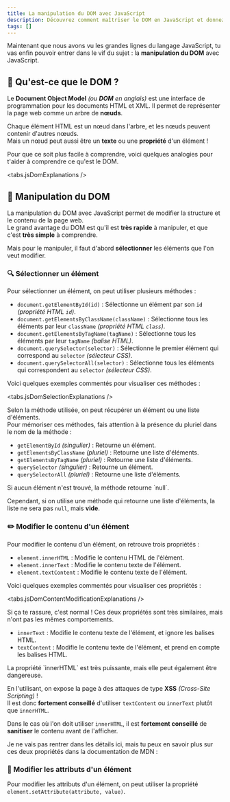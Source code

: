 ```yaml
---
title: La manipulation du DOM avec JavaScript
description: Découvrez comment maîtriser le DOM en JavaScript et donnez vie à vos pages web !
tags: []
---
```



Maintenant que nous avons vu les grandes lignes du langage JavaScript, tu vas enfin pouvoir entrer dans le vif du sujet : la **manipulation du DOM** avec JavaScript.

## 🤔 Qu'est-ce que le DOM ?

Le **Document Object Model** _(ou **DOM** en anglais)_ est une interface de programmation pour les documents HTML et XML. Il permet de représenter la page web comme un arbre de **nœuds**.

Chaque élément HTML est un nœud dans l'arbre, et les nœuds peuvent contenir d'autres nœuds.  
Mais un nœud peut aussi être un **texte** ou une **propriété** d'un élément !

Pour que ce soit plus facile à comprendre, voici quelques analogies pour t'aider à comprendre ce qu'est le DOM.

<tabs.jsDomExplanations />

## 🤖 Manipulation du DOM

La manipulation du DOM avec JavaScript permet de modifier la structure et le contenu de la page web.  
Le grand avantage du DOM est qu'il est **très rapide** à manipuler, et que c'est **très simple** à comprendre.

Mais pour le manipuler, il faut d'abord **sélectionner** les éléments que l'on veut modifier.

### 🔍 Sélectionner un élément

Pour sélectionner un élément, on peut utiliser plusieurs méthodes :

- `document.getElementById(id)` : Sélectionne un élément par son `id` _(propriété HTML `id`)_.
- `document.getElementsByClassName(className)` : Sélectionne tous les éléments par leur `className` _(propriété HTML `class`)_.
- `document.getElementsByTagName(tagName)` : Sélectionne tous les éléments par leur `tagName` _(balise HTML)_.
- `document.querySelector(selector)` : Sélectionne le premier élément qui correspond au `selector` _(sélecteur CSS)_.
- `document.querySelectorAll(selector)` : Sélectionne tous les éléments qui correspondent au `selector` _(sélecteur CSS)_.

Voici quelques exemples commentés pour visualiser ces méthodes :

<tabs.jsDomSelectionExplanations />

Selon la méthode utilisée, on peut récupérer un élément ou une liste d'éléments.  
Pour mémoriser ces méthodes, fais attention à la présence du pluriel dans le nom de la méthode :

- `getElementById` _(singulier)_ : Retourne un élément.
- `getElementsByClassName` _(pluriel)_ : Retourne une liste d'éléments.
- `getElementsByTagName` _(pluriel)_ : Retourne une liste d'éléments.
- `querySelector` _(singulier)_ : Retourne un élément.
- `querySelectorAll` _(pluriel)_ : Retourne une liste d'éléments.

<Callout type="note" title="Aucun élément trouvé">
  Si aucun élément n'est trouvé, la méthode retourne `null`.  

  Cependant, si on utilise une méthode qui retourne une liste d'éléments, la liste ne sera pas `null`, mais **vide**.
</Callout>

### ✏️ Modifier le contenu d'un élément

Pour modifier le contenu d'un élément, on retrouve trois propriétés :

- `element.innerHTML` : Modifie le contenu HTML de l'élément.
- `element.innerText` : Modifie le contenu texte de l'élément.
- `element.textContent` : Modifie le contenu texte de l'élément.

Voici quelques exemples commentés pour visualiser ces propriétés :

<tabs.jsDomContentModificationExplanations />

<Callout type="question" title="Je ne comprends pas la différence entre innerText et textContent">
  Si ça te rassure, c'est normal ! Ces deux propriétés sont très similaires, mais n'ont pas les mêmes comportements.

  - `innerText` : Modifie le contenu texte de l'élément, et ignore les balises HTML.
  - `textContent` : Modifie le contenu texte de l'élément, et prend en compte les balises HTML.
</Callout>

<Callout type="warning" title="Attention à innerHTML">
  La propriété `innerHTML` est très puissante, mais elle peut également être dangereuse.

  En l'utilisant, on expose la page à des attaques de type **XSS** _(Cross-Site Scripting)_ !  
  Il est donc **fortement conseillé** d'utiliser `textContent` ou `innerText` plutôt que `innerHTML`.

  Dans le cas où l'on doit utiliser `innerHTML`, il est **fortement conseillé** de **sanitiser** le contenu avant de l'afficher.
</Callout>
  
Je ne vais pas rentrer dans les détails ici, mais tu peux en savoir plus sur ces deux propriétés dans la documentation de MDN :

<QuickLinks>
  <QuickLinks.QuickLink
    title="MDN - innerText"
    href="https://developer.mozilla.org/fr/docs/Web/API/HTMLElement/innerText"
    description="Documentation de MDN sur la propriété innerText"
    icon="presets"
  />
  <QuickLinks.QuickLink
    title="MDN - textContent"
    href="https://developer.mozilla.org/fr/docs/Web/API/Node/textContent"
    description="Documentation de MDN sur la propriété textContent"
    icon="presets"
  />
  <QuickLinks.QuickLink
    title="MDN - innerHTML"
    href="https://developer.mozilla.org/fr/docs/Web/API/Element/innerHTML"
    description="Documentation de MDN sur la propriété innerHTML"
    icon="presets"
  />
  <QuickLinks.QuickLink
    title="MDN - Cross-Site Scripting"
    href="https://developer.mozilla.org/fr/docs/Glossary/Cross-site_scripting"
    description="Documentation de MDN sur le Cross-Site Scripting"
    icon="presets"
  />
</QuickLinks>

### 🔧 Modifier les attributs d'un élément

Pour modifier les attributs d'un élément, on peut utiliser la propriété `element.setAttribute(attribute, value)`.